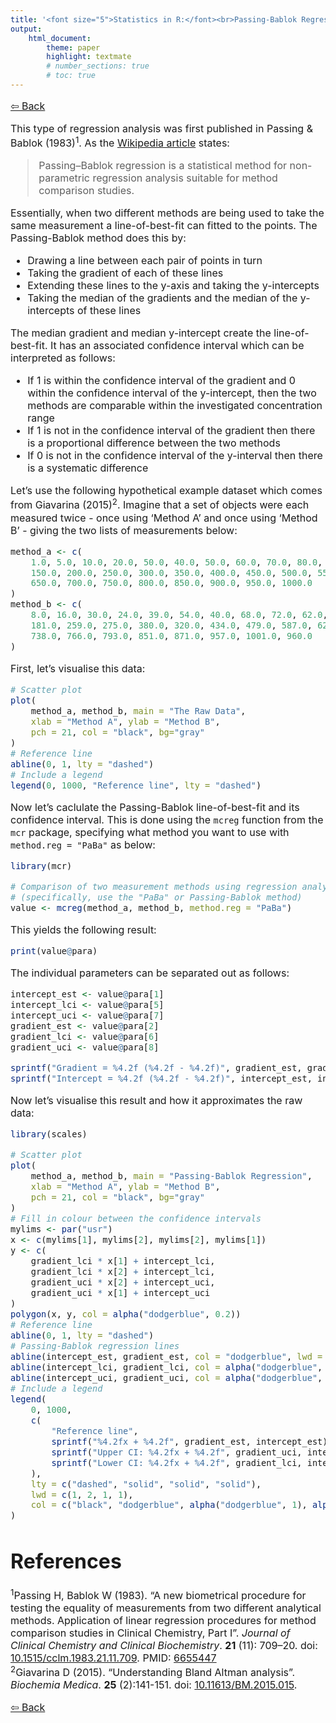 ```yaml
---
title: '<font size="5">Statistics in R:</font><br>Passing-Bablok Regression'
output:
    html_document:
        theme: paper
        highlight: textmate
        # number_sections: true
        # toc: true
---
```


<font size="3">

[⇦ Back](../../../R.html)

This type of regression analysis was first published in Passing & Bablok (1983)<sup>1</sup>. As the [Wikipedia article](https://en.wikipedia.org/wiki/Passing%E2%80%93Bablok_regression) states:

> Passing–Bablok regression is a statistical method for non-parametric regression analysis suitable for method comparison studies.

Essentially, when two different methods are being used to take the same measurement a line-of-best-fit can fitted to the points. The Passing-Bablok method does this by:

- Drawing a line between each pair of points in turn
- Taking the gradient of each of these lines
- Extending these lines to the y-axis and taking the y-intercepts
- Taking the median of the gradients and the median of the y-intercepts of these lines

The median gradient and median y-intercept create the line-of-best-fit. It has an associated confidence interval which can be interpreted as follows:

- If 1 is within the confidence interval of the gradient and 0 within the confidence interval of the y-intercept, then the two methods are comparable within the investigated concentration range
- If 1 is not in the confidence interval of the gradient then there is a proportional difference between the two methods
- If 0 is not in the confidence interval of the y-interval then there is a systematic difference

Let's use the following hypothetical example dataset which comes from Giavarina (2015)<sup>2</sup>. Imagine that a set of objects were each measured twice - once using 'Method A' and once using 'Method B' - giving the two lists of measurements below:

```r
method_a <- c(
    1.0, 5.0, 10.0, 20.0, 50.0, 40.0, 50.0, 60.0, 70.0, 80.0, 90.0, 100.0,
    150.0, 200.0, 250.0, 300.0, 350.0, 400.0, 450.0, 500.0, 550.0, 600.0,
    650.0, 700.0, 750.0, 800.0, 850.0, 900.0, 950.0, 1000.0
)
method_b <- c(
    8.0, 16.0, 30.0, 24.0, 39.0, 54.0, 40.0, 68.0, 72.0, 62.0, 122.0, 80.0,
    181.0, 259.0, 275.0, 380.0, 320.0, 434.0, 479.0, 587.0, 626.0, 648.0,
    738.0, 766.0, 793.0, 851.0, 871.0, 957.0, 1001.0, 960.0
)
```

First, let's visualise this data:

```r
# Scatter plot
plot(
    method_a, method_b, main = "The Raw Data",
    xlab = "Method A", ylab = "Method B",
    pch = 21, col = "black", bg="gray"
)
# Reference line
abline(0, 1, lty = "dashed")
# Include a legend
legend(0, 1000, "Reference line", lty = "dashed")
```

Now let's caclulate the Passing-Bablok line-of-best-fit and its confidence interval. This is done using the `mcreg` function from the `mcr` package, specifying what method you want to use with `method.reg = "PaBa"` as below:

```r
library(mcr)

# Comparison of two measurement methods using regression analysis
# (specifically, use the "PaBa" or Passing-Bablok method)
value <- mcreg(method_a, method_b, method.reg = "PaBa")
```

This yields the following result:

```r
print(value@para)
```

The individual parameters can be separated out as follows:

```r
intercept_est <- value@para[1]
intercept_lci <- value@para[5]
intercept_uci <- value@para[7]
gradient_est <- value@para[2]
gradient_lci <- value@para[6]
gradient_uci <- value@para[8]

sprintf("Gradient = %4.2f (%4.2f - %4.2f)", gradient_est, gradient_lci, gradient_uci)
sprintf("Intercept = %4.2f (%4.2f - %4.2f)", intercept_est, intercept_lci, intercept_uci)
```

Now let's visualise this result and how it approximates the raw data:

```r
library(scales)

# Scatter plot
plot(
    method_a, method_b, main = "Passing-Bablok Regression",
    xlab = "Method A", ylab = "Method B",
    pch = 21, col = "black", bg="gray"
)
# Fill in colour between the confidence intervals
mylims <- par("usr")
x <- c(mylims[1], mylims[2], mylims[2], mylims[1])
y <- c(
    gradient_lci * x[1] + intercept_lci,
    gradient_lci * x[2] + intercept_lci,
    gradient_uci * x[2] + intercept_uci,
    gradient_uci * x[1] + intercept_uci
)
polygon(x, y, col = alpha("dodgerblue", 0.2))
# Reference line
abline(0, 1, lty = "dashed")
# Passing-Bablok regression lines
abline(intercept_est, gradient_est, col = "dodgerblue", lwd = 2)
abline(intercept_lci, gradient_lci, col = alpha("dodgerblue", 1))
abline(intercept_uci, gradient_uci, col = alpha("dodgerblue", 1))
# Include a legend
legend(
    0, 1000,
    c(
        "Reference line",
        sprintf("%4.2fx + %4.2f", gradient_est, intercept_est),
        sprintf("Upper CI: %4.2fx + %4.2f", gradient_uci, intercept_uci),
        sprintf("Lower CI: %4.2fx + %4.2f", gradient_lci, intercept_lci)
    ),
    lty = c("dashed", "solid", "solid", "solid"),
    lwd = c(1, 2, 1, 1),
    col = c("black", "dodgerblue", alpha("dodgerblue", 1), alpha("dodgerblue", 1))
)
```

References
==========

<sup>1</sup>Passing H, Bablok W (1983). "A new biometrical procedure for testing the equality of measurements from two different analytical methods. Application of linear regression procedures for method comparison studies in Clinical Chemistry, Part I". *Journal of Clinical Chemistry and Clinical Biochemistry*. **21** (11): 709–20. doi: [10.1515/cclm.1983.21.11.709](https://doi.org/10.1515%2Fcclm.1983.21.11.709). PMID: [6655447](https://pubmed.ncbi.nlm.nih.gov/6655447/)  
<sup>2</sup>Giavarina D (2015). "Understanding Bland Altman analysis". *Biochemia Medica*. **25** (2):141-151. doi: [10.11613/BM.2015.015](https://www.ncbi.nlm.nih.gov/pmc/articles/PMC4470095/pdf/bm-25-141.pdf).

[⇦ Back](../../../R.html)

</font>
